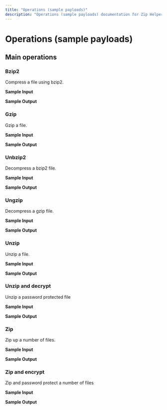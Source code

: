 ```yaml
---
title: "Operations (sample payloads)"
description: "Operations (sample payloads) documentation for Zip Helper connector"
---
```


# Operations (sample payloads)

## Main operations

### Bzip2

Compress a file using bzip2.

**Sample Input**

**Sample Output**

### Gzip

Gzip a file.

**Sample Input**

**Sample Output**

### Unbzip2

Decompress a bzip2 file.

**Sample Input**

**Sample Output**

### Ungzip

Decompress a gzip file.

**Sample Input**

**Sample Output**

### Unzip

Unzip a file.

**Sample Input**

**Sample Output**

### Unzip and decrypt

Unzip a password protected file

**Sample Input**

**Sample Output**

### Zip

Zip up a number of files.

**Sample Input**

**Sample Output**

### Zip and encrypt

Zip and password protect a number of files

**Sample Input**

**Sample Output**
